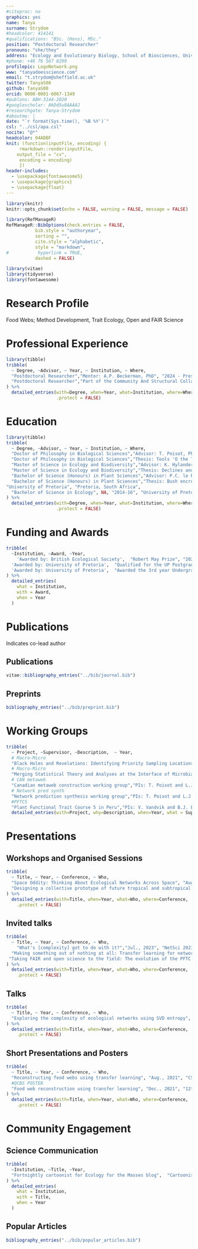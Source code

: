 ```yaml
---
#citeproc: no
graphics: yes
name: Tanya
surname: Strydom
#headcolor: 414141
#qualifications: "BSc. (Hons), MSc."
position: "Postdoctoral Researcher"
pronouns: "she/they"
address: "Ecology and Evolutionary Biology, School of Biosciences, University of Sheffield"
#phone: +46 76 567 8299
profilepic: LogoNetwork.png
www: "tanyadoesscience.com"
email: "t.strydom@sheffield.ac.uk"
twitter: TanyaS08
github: TanyaS08
orcid: 0000-0001-6067-1349
#publons: ABH-3144-2020
#googlescholar: AkDd5u8AAAAJ
#researchgate: Tanya-Strydom
#aboutme: |
date: "`r format(Sys.time(), '%B %Y')`"
csl: "../csl/apa.csl"
nocite: "@*"
headcolor: 04ADBF
knit: (function(inputFile, encoding) {
     rmarkdown::render(inputFile,
    output_file = "cv",
     encoding = encoding)
     })
header-includes:
  - \usepackage{fontawesome5}
  - \usepackage{graphicx}
  - \usepackage{float}
---
```


```r
library(knitr)
knitr::opts_chunk$set(echo = FALSE, warning = FALSE, message = FALSE)

library(RefManageR)
RefManageR::BibOptions(check.entries = FALSE,
           bib.style = "authoryear",
           sorting = "",
           cite.style = "alphabetic",
           style = "markdown",
#           hyperlink = TRUE,
           dashed = FALSE)

library(vitae)
library(tidyverse)
library(fontawesome)
```

# \faIcon{lightbulb} Research Profile

Food Webs; Method Development, Trait Ecology, Open and FAIR Science

# \faIcon{briefcase} Professional Experience

```r
library(tibble)
tribble(
  ~ Degree, ~Advisor, ~ Year, ~ Institution, ~ Where,
  "Postdoctoral Researcher","Mentor: A.P. Beckerman, PhD", "2024 - Present", "University of Sheffield", "Sheffield, UK",
  "Postdoctoral Researcher","Part of the Community And Structural Collapse During Mass Extinctions (CASCaDE) research team", "2024 - Present", "University of Sheffield", "Sheffield, UK"
) %>%
  detailed_entries(with=Degree, when=Year, what=Institution, where=Where, why=Advisor,
                   .protect = FALSE)
```

# \faIcon{graduation-cap} Education

```r
library(tibble)
tribble(
  ~ Degree, ~Advisor, ~ Year, ~ Institution, ~ Where,
  "Doctor of Philosophy in Biological Sciences","Advisor: T. Poisot, PhD", "2020-24", "Université de Montréal", "Montréal, Canada",
  "Doctor of Philosophy in Biological Sciences","Thesis: Tools 'O the Times: Understanding the common properties of species interaction networks across space", "2020-24", "Université de Montréal", "Montréal, Canada",
  "Master of Science in Ecology and Biodiversity","Advisor: K. Hylander, PhD", "2018-20", "Stockholms Universitet", "Stockholm, Sweden",
  "Master of Science in Ecology and Biodiversity","Thesis: Declines and increases in northern and southern plant populations after changes in the microclimate", "2018-20", "Stockholms Universitet", "Stockholm, Sweden",
  "Bachelor of Science (Honours) in Plant Sciences","Advisor: P.C. le Roux, PhD", "2017", "University of Pretoria", "Pretoria, South Africa",
  "Bachelor of Science (Honours) in Plant Sciences","Thesis: Bush encroachment in South Africa’s montane grasslands: the impact of \\textit{Leucosidea sericea} on microclimate and vegetation", "2017",
"University of Pretoria", "Pretoria, South Africa",
  "Bachelor of Science in Ecology", NA, "2014-16", "University of Pretoria", "Pretoria, South Africa"
) %>%
  detailed_entries(with=Degree, when=Year, what=Institution, where=Where, why=Advisor,
                   .protect = FALSE)
```

# \faIcon{award} Funding and Awards

```r

tribble(
  ~Institution, ~Award, ~Year,
    'Awarded by: British Ecological Society',  "Robert May Prize", "2022",
  'Awarded by: University of Pretoria',  "Qualified for the UP Postgraduate Masters Research Bursary", "2018",
  'Awarded by: University of Pretoria',  "Awarded the 3rd year Undergraduate Mentorship Bursary", "2016",
) %>%
  detailed_entries(
    what = Institution,
    with = Award,
    when = Year
  )

```

\newpage
# \faIcon{file-alt} Publications

\textbf{\textsuperscript{*}} Indicates co-lead author

\vspace{\baselineskip}
## **Publications**

```r
vitae::bibliography_entries("../bib/journal.bib")
```

\vspace{\baselineskip}
## **Preprints**

```r
bibliography_entries("../bib/preprint.bib")
```

<!--- 
\newpage
--->


# \faIcon{users} Working Groups

```r
tribble(
  ~ Project, ~Supervisor, ~Description,  ~ Year,
  # Macro-Micro
  "Black Holes and Revelations: Identifying Priority Sampling Locations for Local Food Webs in Canada","PIs: G. Dansereau, F. Banville, M. Catchen, and T. Strydom",NA, "2022",
  # Macro-Micro
  "Merging Statistical Theory and Analyses at the Interface of Microbial and ‘Macrobial’ Ecology","PIs: M. Liebold, P. Peres-Neto, and E. Thebault ",NA, "2022",
  # CAN metaweb
  "Canadian metaweb construction working group","PIs: T. Poisot and L.J. Pollock",NA, "2021",
  # Network pred synth
  "Network prediction synthesis working group","PIs: T. Poisot and L.J. Pollock",NA, "2020",
  #PFTC5
  "Plant Functional Trait Course 5 in Peru","PIs: V. Vandvik and B.J. Enquist",NA, "2020") %>%
  detailed_entries(with=Project, why=Description, when=Year, what = Supervisor)


```

<!--- 
# \faIcon{chalkboard} Fellowships and Internships

```r

tribble(
  ~Institution, ~Title, ~Year, ~Job,
    
  'Computational Biodiversity Science and Services  (BIOS\\textsuperscript{2}) training program',  "BIOS\\textsuperscript{2} Fellow", "2021-23", NA,
  # LIVING DATA
  "Canadian Institute of Ecology and Evolution, Birds Canada", "Living Data Internship", "2022", "Data archiving for the Piping Plovers conservation pjoject",
  'University of Bergen',  "UiB Internship", "2020", "Website development for the Plants Functional Courses website. This included content creation as well as some front end development",
  'University of Pretoria',  "3rd year Undergraduate Mentorship Program", "2016", "Worked as an assistant within the M. Robertson lab. This included the sorting and identification of pitfall trap samples as well as extracting information from databases"
) %>%
  detailed_entries(
    what = Institution,
    with = Title,
    when = Year,
    why = Job,
    .protect = FALSE
  )

```
--->

# \faIcon{chalkboard-teacher} Presentations

\vspace{\baselineskip}

## **Workshops and Organised Sessions**

```r

tribble(
  ~ Title, ~ Year, ~ Conference, ~ Who,
  "Space Oddity: Thinking About Ecological Networks Across Space", "Aug., 2022", "ESA/CSEE Meeting","Francis Banville, Gabriel Dansereau, \\textbf{Tanya Strydom}",
  "Designing a collective prototype of future tropical and subtropical science", "Jul., 2021", "ATBC Annual Meeting","Gracielle Higino, Mickey Boakye, Norma Forero, \\textbf{Tanya Strydom}"
) %>%
  detailed_entries(with=Title, when=Year, what=Who, where=Conference,
    .protect = FALSE)

```

\vspace{\baselineskip}
## **Invited talks**

```r

tribble(
  ~ Title, ~ Year, ~ Conference, ~ Who,
    "What's [complexity] got to do with it?","Jul., 2023", "NetSci 2023", "\\textbf{Tanya Strydom}",
  "Making something out of nothing at all: Transfer learning for network prediction","Apr., 2022", "ML4MS mini-conference", "\\textbf{Tanya Strydom}",
 "Taking FAIR and open science to the field: The evolution of the PFTC field course","Oct., 2020", "Living Norway Colloquium", "\\textbf{Tanya Strydom} alongside Aud H. Halbritter, 109 PFTC Participants",
) %>%
  detailed_entries(with=Title, when=Year, what=Who, where=Conference,
    .protect = FALSE)

```
\vspace{\baselineskip}
## **Talks**

```r

tribble(
  ~ Title, ~ Year, ~ Conference, ~ Who,
  "Exploring the complexity of ecological networks using SVD entropy", "Dec., 2020", "11th Annual QCBS Symposium", "\\textbf{Tanya Strydom}, Giulio V. Dalla Riva and Timothée Poisot",
) %>%
  detailed_entries(with=Title, when=Year, what=Who, where=Conference,
    .protect = FALSE)

```

\vspace{\baselineskip}
## **Short Presentations and Posters**

```r

tribble(
  ~ Title, ~ Year, ~ Conference, ~ Who,
  "Reconstructing food webs using transfer learning", "Aug., 2021", "CSEE-SCEE Annual Meeting", "\\textbf{Tanya Strydom}, Salomé Bouskila and Timothée Poisot",
  #QCBS POSTER
  "Food web reconstruction using transfer learning", "Dec., 2021", "12th Annual QCBS Symposium", "\\textbf{Tanya Strydom}, Salomé Bouskila and Timothée Poisot",
) %>%
  detailed_entries(with=Title, when=Year, what=Who, where=Conference,
    .protect = FALSE)

```

<!--- 
# Teaching
\vspace{\baselineskip}
## **Workshops**

```r

tribble(
  ~ Title, ~Points, ~ Year, ~ Conference, ~ Where,
  "(un)Reproducibility Detox - Package and Dependency Management","Gracielle Higino, Andrew MacDonald, \\textbf{Tanya Strydom}", "Nov., 2021", "BIOS$^2$", "Virtual"
) %>%
  detailed_entries(with=Title, when=Year, what=Conference, where=Where, why=Points,
    .protect = FALSE)

```

--->

\newpage
# \faIcon{comments} Community Engagement
\vspace{\baselineskip}
## **Science Communication**

```r

tribble(
  ~Institution, ~Title, ~Year,
  "Fortnightly cartoonist for Ecology for the Masses blog",  "Cartoonist", "2020 - 2022",
) %>%
  detailed_entries(
    what = Institution,
    with = Title,
    when = Year
  )

```
\vspace{\baselineskip}
## **Popular Articles**

```r
bibliography_entries("../bib/popular_articles.bib")
```

<!--chapter:end:CV.Rmd-->
